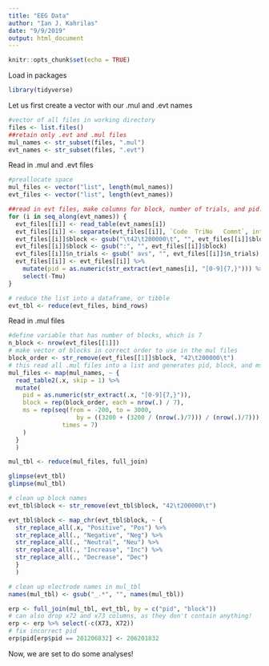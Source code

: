 ```yaml
---
title: "EEG Data"
author: "Ian J. Kahrilas"
date: "9/9/2019"
output: html_document
---
```


```r
knitr::opts_chunk$set(echo = TRUE)
```

Load in packages

```r
library(tidyverse)
```

Let us first create a vector with our .mul and .evt names

```r
#vector of all files in working directory
files <- list.files()
##retain only .evt and .mul files
mul_names <- str_subset(files, ".mul")
evt_names <- str_subset(files, ".evt")
```
Read in .mul and .evt files
```r
#preallocate space
mul_files <- vector("list", length(mul_names))
evt_files <- vector("list", length(evt_names))

##read in evt files, make columns for block, number of trials, and pid. This cleans names up, too.
for (i in seq_along(evt_names)) {
  evt_files[[i]] <- read_table(evt_names[i])
  evt_files[[i]] <- separate(evt_files[[i]], `Code	TriNo	Comnt`, into = c("block", "n_trials"), sep = " ")
  evt_files[[i]]$block <- gsub("\t42\t200000\t", "", evt_files[[i]]$block)
  evt_files[[i]]$block <- gsub(":", "", evt_files[[i]]$block)
  evt_files[[i]]$n_trials <- gsub(" avs", "", evt_files[[i]]$n_trials)
  evt_files[[i]] <- evt_files[[i]] %>% 
    mutate(pid = as.numeric(str_extract(evt_names[i], "[0-9]{7,}"))) %>%
    select(-Tmu)
} 

# reduce the list into a dataframe, or tibble
evt_tbl <- reduce(evt_files, bind_rows)
```
 
Read in .mul files

```r
#define variable that has number of blocks, which is 7
n_block <- nrow(evt_files[[1]])
# make vector of blocks in correct order to use in the mul files
block_order <- str_remove(evt_files[[1]]$block, "42\t200000\t")
# this read all .mul files into a list and generates pid, block, and ms variables
mul_files <- map(mul_names, ~ {
  read_table2(.x, skip = 1) %>%
  mutate(
    pid = as.numeric(str_extract(.x, "[0-9]{7,}")),
    block = rep(block_order, each = nrow(.) / 7),
    ms = rep(seq(from = -200, to = 3000, 
                   by = ((3200 + (3200 / (nrow(.)/7))) / (nrow(.)/7))),
               times = 7)
    )
  }
  )

mul_tbl <- reduce(mul_files, full_join)
```

```r
glimpse(evt_tbl)
glimpse(mul_tbl)
```

```r
# clean up block names
evt_tbl$block <- str_remove(evt_tbl$block, "42\t200000\t")

evt_tbl$block <- map_chr(evt_tbl$block, ~ {
  str_replace_all(.x, "Positive", "Pos") %>%
  str_replace_all(., "Negative", "Neg") %>%
  str_replace_all(., "Neutral", "Neu") %>%
  str_replace_all(., "Increase", "Inc") %>%
  str_replace_all(., "Decrease", "Dec")
  }
  )

# clean up electrode names in mul_tbl
names(mul_tbl) <- gsub("_.*", "", names(mul_tbl))
```

```r
erp <- full_join(mul_tbl, evt_tbl, by = c("pid", "block"))
# can also drop x72 and x73 columns, as they don't contain anything!
erp <- erp %>% select(-c(X73, X72))
# fix incorrect pid
erp$pid[erp$pid == 201206832] <- 206201832
```

Now, we are set to do some analyses!